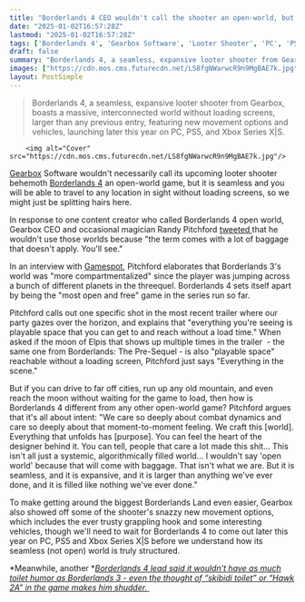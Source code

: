 ```yaml
---
title: "Borderlands 4 CEO wouldn't call the shooter an open-world, but it is the 'most open and free' game Gearbox has ever made"
date: "2025-01-02T16:57:28Z"
lastmod: "2025-01-02T16:57:28Z"
tags: ['Borderlands 4', 'Gearbox Software', 'Looter Shooter', 'PC', 'PS5', 'Xbox Series X|S', 'Open World', 'Seamless World']
draft: false
summary: "Borderlands 4, a seamless, expansive looter shooter from Gearbox, boasts a massive, interconnected world without loading screens,  larger than any previous entry, featuring new movement options and vehicles, launching later this year on PC, PS5, and Xbox Series X|S."
images: ["https://cdn.mos.cms.futurecdn.net/LS8fgNWarwcR9n9MgBAE7k.jpg"]
layout: PostSimple
---
```

> Borderlands 4, a seamless, expansive looter shooter from Gearbox, boasts a massive, interconnected world without loading screens,  larger than any previous entry, featuring new movement options and vehicles, launching later this year on PC, PS5, and Xbox Series X|S.


        <img alt="Cover" src="https://cdn.mos.cms.futurecdn.net/LS8fgNWarwcR9n9MgBAE7k.jpg"/>
        
[Gearbox](https://www.gamesradar.com/tag/gearbox/) Software wouldn't necessarily call its upcoming looter shooter behemoth [Borderlands 4](https://www.gamesradar.com/games/borderlands/borderlands-4-guide/) an open-world game, but it is seamless and you will be able to travel to any location in sight without loading screens, so we might just be splitting hairs here.

In response to one content creator who called Borderlands 4 open world, Gearbox CEO and occasional magician Randy Pitchford [tweeted ](https://x.com/DuvalMagic/status/1873121074738876594)that he wouldn't use those worlds because "the term comes with a lot of baggage that doesn't apply. You'll see." 

In an interview with [Gamespot](https://www.gamespot.com/articles/borderlands-4s-seamless-world-and-movement-mechanics-will-make-it-hard-for-players-to-go-back/1100-6528427/), Pitchford elaborates that Borderlands 3's world was "more compartmentalized" since the player was jumping across a bunch of different planets in the threequel. Borderlands 4 sets itself apart by being the "most open and free" game in the series run so far. 

Pitchford calls out one specific shot in the most recent trailer where our party gazes over the horizon, and explains that "everything you're seeing is playable space that you can get to and reach without a load time." When asked if the moon of Elpis that shows up multiple times in the trailer  - the same one from Borderlands: The Pre-Sequel - is also "playable space" reachable without a loading screen, Pitchford just says "Everything in the scene."

But if you can drive to far off cities, run up any old mountain, and even reach the moon without waiting for the game to load, then how is Borderlands 4 different from any other open-world game? Pitchford argues that it's all about intent: "We care so deeply about combat dynamics and care so deeply about that moment-to-moment feeling. We craft this [world]. Everything that unfolds has [purpose]. You can feel the heart of the designer behind it. You can tell, people that care a lot made this shit... This isn't all just a systemic, algorithmically filled world... I wouldn't say 'open world' because that will come with baggage. That isn't what we are. But it is seamless, and it is expansive, and it is larger than anything we've ever done, and it is filled like nothing we've ever done."

To make getting around the biggest Borderlands Land even easier, Gearbox also showed off some of the shooter's snazzy new movement options, which includes the ever trusty grappling hook and some interesting vehicles, though we'll need to wait for Borderlands 4 to come out later this year on PC, PS5 and Xbox Series X|S before we understand how its seamless (not open) world is truly structured.

*Meanwhile, another *[<em>Borderlands 4 lead said it wouldn’t have as much toilet humor as Borderlands 3 - even the thought of “skibidi toilet” or “Hawk 2A” in the game makes him shudder.</em> ](https://www.gamesradar.com/games/borderlands/gearbox-lead-wants-borderlands-4-to-have-less-toilet-humor-says-the-thought-of-skibidi-toilet-and-a-gun-called-hawk-2a-in-the-game-makes-him-want-to-cry-real-tears/)
        